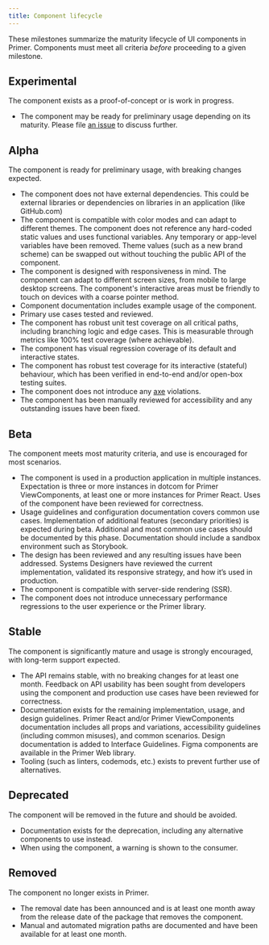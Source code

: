 ```yaml
---
title: Component lifecycle
---
```


These milestones summarize the maturity lifecycle of UI components in Primer. Components must meet all criteria _before_ proceeding to a given milestone.

## Experimental

The component exists as a proof-of-concept or is work in progress.

- The component may be ready for preliminary usage depending on its maturity. Please file [an issue](https://primer.style/contribute/how-to-contribute#contribute-to-our-open-source-repos) to discuss further.

## Alpha

The component is ready for preliminary usage, with breaking changes expected.

- The component does not have external dependencies. This could be external libraries or dependencies on libraries in an application (like GitHub.com)
- The component is compatible with color modes and can adapt to different themes. The component does not reference any hard-coded static values and uses functional variables. Any temporary or app-level variables have been removed. Theme values (such as a new brand scheme) can be swapped out without touching the public API of the component.
- The component is designed with responsiveness in mind. The component can adapt to different screen sizes, from mobile to large desktop screens. The component's interactive areas must be friendly to touch on devices with a coarse pointer method.
- Component documentation includes example usage of the component.
- Primary use cases tested and reviewed.
- The component has robust unit test coverage on all critical paths, including branching logic and edge cases. This is measurable through metrics like 100% test coverage (where achievable).
- The component has visual regression coverage of its default and interactive states.
- The component has robust test coverage for its interactive (stateful) behaviour, which has been verified in end-to-end and/or open-box testing suites.
- The component does not introduce any [axe](https://www.deque.com/axe/) violations.
- The component has been manually reviewed for accessibility and any outstanding issues have been fixed.

## Beta

The component meets most maturity criteria, and use is encouraged for most scenarios.

- The component is used in a production application in multiple instances. Expectation is three or more instances in dotcom for Primer ViewComponents, at least one or more instances for Primer React. Uses of the component have been reviewed for correctness.
- Usage guidelines and configuration documentation covers common use cases. Implementation of additional features (secondary priorities) is expected during beta. Additional and most common use cases should be documented by this phase. Documentation should include a sandbox environment such as Storybook.
- The design has been reviewed and any resulting issues have been addressed. Systems Designers have reviewed the current implementation, validated its responsive strategy, and how it’s used in production.
- The component is compatible with server-side rendering (SSR).
- The component does not introduce unnecessary performance regressions to the user experience or the Primer library.

## Stable

The component is significantly mature and usage is strongly encouraged, with long-term support expected.

- The API remains stable, with no breaking changes for at least one month. Feedback on API usability has been sought from developers using the component and production use cases have been reviewed for correctness.
- Documentation exists for the remaining implementation, usage, and design guidelines. Primer React and/or Primer ViewComponents documentation includes all props and variations, accessibility guidelines (including common misuses), and common scenarios. Design documentation is added to Interface Guidelines. Figma components are available in the Primer Web library.
- Tooling (such as linters, codemods, etc.) exists to prevent further use of alternatives.

## Deprecated

The component will be removed in the future and should be avoided.

- Documentation exists for the deprecation, including any alternative components to use instead.
- When using the component, a warning is shown to the consumer.

## Removed

The component no longer exists in Primer.

- The removal date has been announced and is at least one month away from the release date of the package that removes the component.
- Manual and automated migration paths are documented and have been available for at least one month.
